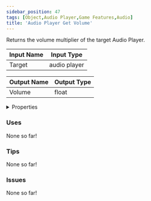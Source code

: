 ```yaml
---
sidebar_position: 47
tags: [Object,Audio Player,Game Features,Audio]
title: 'Audio Player Get Volume'
---
```


Returns the volume multiplier of the target Audio Player.



<IChip uuid="1bbabac2-f316-4e07-9eb6-fd65848a5b90"/>

| Input Name | Input Type |
|-----------|-----------|
| Target | audio player |

| Output Name | Output Type |
|-----------|-----------|
| Volume | float |


<details>
  <summary>Properties</summary>
  <div>
    <div>
    <table>
      <thead>
        <tr>
          <th>Is beta required?</th>
          <th>No</th>
        </tr>
        <tr>
          <th>Is this chip a trolling risk?</th>
          <th>No</th>
        </tr>
        <tr>
          <th>Is this chip a role assignment risk?</th>
          <th>No</th>
        </tr>
        <tr>
          <th>Chip UUID</th>
          <th>1bbabac2-f316-4e07-9eb6-fd65848a5b90</th>
        </tr>
        <tr>
          <th>Room availability</th>
          <th>Available everywhere</th>
        </tr>
      </thead>
    </table>
    </div>
  </div>
</details>

### Uses

None so far!

### Tips

None so far!

### Issues

None so far!